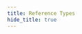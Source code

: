 ```yaml
---
title: Reference Types
hide_title: true
---
```



<FeatureIcon src={javascript} alt="Reference Types" title="Reference Types" />
<LinkList
  srcList={[
    {
      title: "Array",
      link: "/docs/javascript/reference-types/array",
      src: javascript,
      alt: "Array",
    },
  ]}
/>

